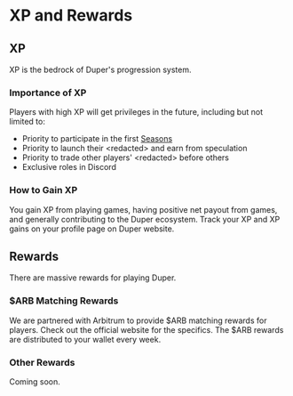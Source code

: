 # XP and Rewards

## XP

XP is the bedrock of Duper's progression system.

### Importance of XP

Players with high XP will get privileges in the future, including but not limited to:

- Priority to participate in the first [Seasons](./seasons)
- Priority to launch their \<redacted\> and earn from speculation
- Priority to trade other players' \<redacted\> before others
- Exclusive roles in Discord

### How to Gain XP

You gain XP from playing games, having positive net payout from games, and generally contributing to the Duper ecosystem. Track your XP and XP gains on your profile page on Duper website.

## Rewards

There are massive rewards for playing Duper.

### $ARB Matching Rewards

We are partnered with Arbitrum to provide \$ARB matching rewards for players. Check out the official website for the specifics. The $ARB rewards are distributed to your wallet every week.

### Other Rewards

Coming soon.
